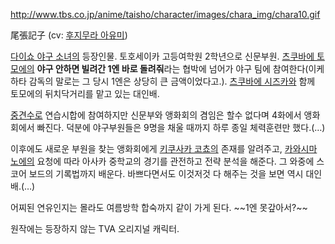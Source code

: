 http://www.tbs.co.jp/anime/taisho/character/images/chara_img/chara10.gif

尾張記子 
(cv: [[후지무라 아유미]])

[[다이쇼 야구 소녀]]의 등장인물. 토호세이카 고등여학원 2학년으로 신문부원. [[츠쿠바에 토모에]]의 '''야구 안하면 빌려간 1엔 바로 돌려줘'''라는 협박에 넘어가 야구 팀에 참여한다(이케하타 감독의 말로는 그 당시 1엔은 상당히 큰 금액이었다고.). [[츠쿠바에 시즈카]]와 함께 토모에의 뒤치닥거리를 맡고 있는 대인배.

[[중견수]]로 연습시합에 참여하지만 신문부와 앵화회의 겸임은 할수 없다며 4화에서 앵화회에서 빠진다. 덕분에 야구부원들은 9명을 채울 때까지 하루 종일 체력훈련만 했다.(…)

이후에도 새로운 부원을 찾는 앵화회에게 [[키쿠사카 코쵸]]의 존재를 알려주고, [[카와시마 노에]]의 요청에 따라 아사카 중학교의 경기를 관전하고 전략 분석을 해준다. 그 와중에 스코어 보드의 기록법까지 배운다. 바쁘다면서도 이것저것 다 해주는 것을 보면 역시 대인배.(…)

어찌된 연유인지는 몰라도 여름방학 합숙까지 같이 가게 된다. ~~1엔 못갚아서?~~

원작에는 등장하지 않는 TVA 오리지널 캐릭터.
